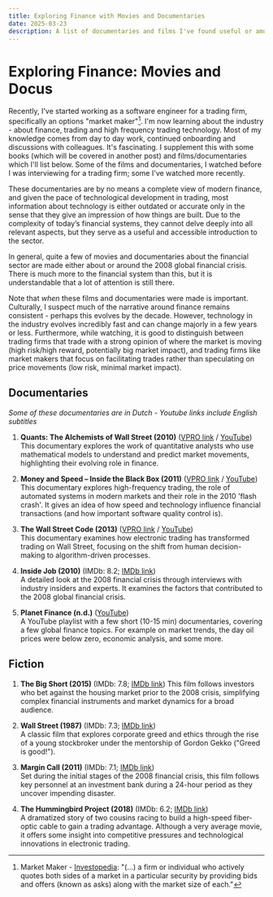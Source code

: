 ```yaml
---
title: Exploring Finance with Movies and Documentaries
date: 2025-03-23
description: A list of documentaries and films I've found useful or amusing in the past months to learn about finance
---
```


# Exploring Finance: Movies and Docus

Recently, I've started working as a software engineer for a trading firm, specifically an options "market maker"[^1]. I'm now learning about the industry - about finance, trading and high frequency trading technology. Most of my knowledge comes from day to day work, continued onboarding and discussions with colleagues. It's fascinating. I supplement this with some books (which will be covered in another post) and films/documentaries which I'll list below. Some of the films and documentaries, I watched before I was interviewing for a trading firm; some I've watched more recently.

These documentaries are by no means a complete view of modern finance, and given the pace of technological development in trading, most information about technology is either outdated or accurate only in the sense that they give an impression of how things are built. Due to the complexity of today’s financial systems, they cannot delve deeply into all relevant aspects, but they serve as a useful and accessible introduction to the sector.

In general, quite a few of movies and documentaries about the financial sector are made either about or around the 2008 global financial crisis. There is much more to the financial system than this, but it is understandable that a lot of attention is still there.

Note that _when_ these films and documentaries were made is important. Culturally, I suspect much of the narrative around finance remains consistent - perhaps this evolves by the decade. However, technology in the industry evolves incredibly fast and can change majorly in a few years or less. Furthermore, while watching, it is good to distinguish between trading firms that trade with a strong opinion of where the market is moving (high risk/high reward, potentially big market impact), and trading firms like market makers that focus on facilitating trades rather than speculating on price movements (low risk, minimal market impact).

## Documentaries

_Some of these documentaries are in Dutch - Youtube links include English subtitles_

1. **Quants: The Alchemists of Wall Street (2010)** ([VPRO link](https://www.vpro.nl/programmas/tegenlicht/kijk/afleveringen/2009-2010/quants-de-alchemisten-van-wall-street.html) / [YouTube](https://www.youtube.com/watch?v=OINqYdkhOAw))  
   This documentary explores the work of quantitative analysts who use mathematical models to understand and predict market movements, highlighting their evolving role in finance.

1. **Money and Speed – Inside the Black Box (2011)** ([VPRO link](https://www.vpro.nl/speel~POMS_VPRO_158793~money-and-speed-inside-the-black-box-vpro-tegenlicht~.html) / [YouTube](https://www.youtube.com/watch?v=Gc29yTSNK4E))  
   This documentary explores high-frequency trading, the role of automated systems in modern markets and their role in the 2010 'flash crash'. It gives an idea of how speed and technology influence financial transactions (and how important software quality control is).

1. **The Wall Street Code (2013)** ([VPRO link](https://www.vpro.nl/speel~VPWON_1202275~de-wall-street-code-vpro-tegenlicht~.html) / [YouTube](https://www.youtube.com/watch?v=jQec1hOC90s))  
   This documentary examines how electronic trading has transformed trading on Wall Street, focusing on the shift from human decision-making to algorithm-driven processes.

1. **Inside Job (2010)** (IMDb: 8.2; [IMDb link](https://www.imdb.com/title/tt1645089/))  
   A detailed look at the 2008 financial crisis through interviews with industry insiders and experts. It examines the factors that contributed to the 2008 global financial crisis.

1. **Planet Finance (n.d.)** ([YouTube](https://www.youtube.com/playlist?list=PL7ItOalv4zHaoQDc42afKh929Nlf7QgQt))  
   A YouTube playlist with a few short (10-15 min) documentaries, covering a few global finance topics. For example on market trends, the day oil prices were below zero, economic analysis, and some more.

## Fiction

1. **The Big Short (2015)** (IMDb: 7.8; [IMDb link](https://www.imdb.com/title/tt1596363/))
   This film follows investors who bet against the housing market prior to the 2008 crisis, simplifying complex financial instruments and market dynamics for a broad audience.

2. **Wall Street (1987)** (IMDb: 7.3; [IMDb link](https://www.imdb.com/title/tt0094291/))  
   A classic film that explores corporate greed and ethics through the rise of a young stockbroker under the mentorship of Gordon Gekko ("Greed is good!").

3. **Margin Call (2011)** (IMDb: 7.1; [IMDb link](https://www.imdb.com/title/tt1615147/))  
   Set during the initial stages of the 2008 financial crisis, this film follows key personnel at an investment bank during a 24-hour period as they uncover impending disaster.

4. **The Hummingbird Project (2018)** (IMDb: 6.2; [IMDb link](https://www.imdb.com/title/tt6866224/))  
   A dramatized story of two cousins racing to build a high-speed fiber-optic cable to gain a trading advantage. Although a very average movie, it offers some insight into competitive pressures and technological innovations in electronic trading.

[^1]: Market Maker - [Investopedia](https://www.investopedia.com/terms/m/marketmaker.asp): "(...) a firm or individual who actively quotes both sides of a market in a particular security by providing bids and offers (known as asks) along with the market size of each."
